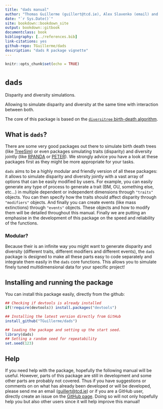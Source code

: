 ```yaml
--- 
title: "dads manual"
author: "Thomas Guillerme (guillert@tcd.ie), Alex Slavenko (email) and others"
date: "`r Sys.Date()`"
site: bookdown::bookdown_site
output: bookdown::gitbook
documentclass: book
bibliography: [../references.bib]
link-citations: yes
github-repo: TGuillerme/dads
description: "dads R package vignette"
---
```



```r
knitr::opts_chunk$set(echo = TRUE)
```

# `dads`

Disparity and diversity simulations.

Allowing to simulate disparity and diversity at the same time with interaction between both.

The core of this package is based on the [`diversitree` birth-death algorithm](https://github.com/cran/diversitree/blob/master/R/simulate-bd.R).

## What is `dads`?

There are some very good packages out there to simulate birth death trees (like [TreeSim](https://github.com/tanja819/TreeSim)) or even packages simulating traits (disparity) and diversity jointly (like [RPANDA](https://github.com/cran/RPANDA) or [PETER](https://github.com/PuttickMacroevolution/PETER)).
We strongly advice you have a look at these packages first as they might be more appropriate for your tasks.

`dads` aims to be a highly modular and friendly version of all these packages: it allows to simulate disparity and diversity jointly with a vast array of options that can be easily modified by users.
For example, you can easily generate any type of process to generate a trait (BM, OU, something else, etc...) in multiple dependent or independent dimensions through `"traits"` objects.
You can then specify how the traits should affect disparity through `"modifiers"` objects. And finally you can create events (like mass extinctions) through `"events"` objects.
These objects and how to modify them will be detailed throughout this manual.
Finally we are putting an emphasise in the development of this package on the speed and reliability of the functions.

### Modular?

Because their is an infinite way you might want to generate disparity and diversity (different traits, different modifiers and different events), the `dads` package is designed to make all these parts easy to code separately and integrate them easily in the `dads` core functions.
This allows you to simulate finely tuned multidimensional data for your specific project!

## Installing and running the package

You can install this package easily, directly from the github:
<!-- TG: I do intend to release it on CRAN later on -->

```r
## Checking if devtools is already installed
if(!require(devtools)) install.packages("devtools")

## Installing the latest version directly from GitHub
install_github("TGuillerme/dads")
```

```r
## loading the package and setting up the start seed.
library(dads)
## Setting a random seed for repeatability
set.seed(123)
```

## Help

If you need help with the package, hopefully the following manual will be useful.
However, parts of this package are still in development and some other parts are probably not covered.
Thus if you have suggestions or comments on on what has already been developed or will be developed, please send me an email (<guillert@tcd.ie>) or if you are a GitHub user, directly create an issue on the [GitHub page](https://github.com/TGuillerme/dads).
Doing so will not only hopefully help you but also other users since it will help improve this manual!
